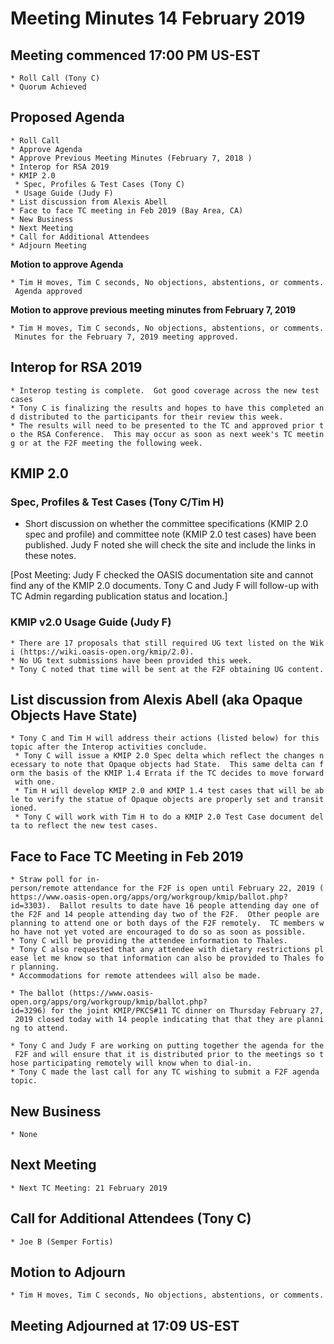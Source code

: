 = Meeting Minutes 14 February 2019 =
== Meeting commenced 17:00 PM US-EST ==
 * Roll Call (Tony C)
 * Quorum Achieved

== Proposed Agenda ==
 * Roll Call
 * Approve Agenda
 * Approve Previous Meeting Minutes (February 7, 2018 )
 * Interop for RSA 2019
 * KMIP 2.0
  * Spec, Profiles & Test Cases (Tony C)
  * Usage Guide (Judy F)
 * List discussion from Alexis Abell
 * Face to face TC meeting in Feb 2019 (Bay Area, CA)
 * New Business
 * Next Meeting
 * Call for Additional Attendees
 * Adjourn Meeting

'''Motion to approve Agenda'''

 * Tim H moves, Tim C seconds, No objections, abstentions, or comments. Agenda approved

'''Motion to approve previous meeting minutes from February 7, 2019'''

 * Tim H moves, Tim C seconds, No objections, abstentions, or comments. Minutes for the February 7, 2019 meeting approved.

== Interop for RSA 2019 ==
 * Interop testing is complete.  Got good coverage across the new test cases
 * Tony C is finalizing the results and hopes to have this completed and distributed to the participants for their review this week.
 * The results will need to be presented to the TC and approved prior to the RSA Conference.  This may occur as soon as next week's TC meeting or at the F2F meeting the following week.

== KMIP 2.0 ==
=== Spec, Profiles & Test Cases (Tony C/Tim H) ===
* Short discussion on whether the committee specifications (KMIP 2.0 spec and profile) and committee note (KMIP 2.0 test cases) have been published.  Judy F noted she will check the site and include the links in these notes.

[Post Meeting:  Judy F checked the OASIS documentation site and cannot find any of the KMIP 2.0 documents.  Tony C and Judy F will follow-up with TC Admin regarding publication status and location.]

=== KMIP v2.0 Usage Guide (Judy F) ===
 * There are 17 proposals that still required UG text listed on the Wiki (https://wiki.oasis-open.org/kmip/2.0).
 * No UG text submissions have been provided this week.
 * Tony C noted that time will be sent at the F2F obtaining UG content.

== List discussion from Alexis Abell (aka Opaque Objects Have State) ==
 * Tony C and Tim H will address their actions (listed below) for this topic after the Interop activities conclude.
  * Tony C will issue a KMIP 2.0 Spec delta which reflect the changes necessary to note that Opaque objects had State.  This same delta can form the basis of the KMIP 1.4 Errata if the TC decides to move forward with one.
  * Tim H will develop KMIP 2.0 and KMIP 1.4 test cases that will be able to verify the statue of Opaque objects are properly set and transitioned.
  * Tony C will work with Tim H to do a KMIP 2.0 Test Case document delta to reflect the new test cases.

== Face to Face TC Meeting in Feb 2019 ==
 * Straw poll for in-person/remote attendance for the F2F is open until February 22, 2019 (https://www.oasis-open.org/apps/org/workgroup/kmip/ballot.php?id=3303).  Ballot results to date have 16 people attending day one of the F2F and 14 people attending day two of the F2F.  Other people are planning to attend one or both days of the F2F remotely.  TC members who have not yet voted are encouraged to do so as soon as possible.
 * Tony C will be providing the attendee information to Thales.
 * Tony C also requested that any attendee with dietary restrictions please let me know so that information can also be provided to Thales for planning.
 * Accommodations for remote attendees will also be made.

 * The ballot (https://www.oasis-open.org/apps/org/workgroup/kmip/ballot.php?id=3296) for the joint KMIP/PKCS#11 TC dinner on Thursday February 27, 2019 closed today with 14 people indicating that that they are planning to attend.

 * Tony C and Judy F are working on putting together the agenda for the F2F and will ensure that it is distributed prior to the meetings so those participating remotely will know when to dial-in.
 * Tony C made the last call for any TC wishing to submit a F2F agenda topic.

== New Business ==
 * None

== Next Meeting ==
 * Next TC Meeting: 21 February 2019

== Call for Additional Attendees (Tony C) ==
 * Joe B (Semper Fortis)

== Motion to Adjourn ==
 * Tim H moves, Tim C seconds, No objections, abstentions, or comments.

== Meeting Adjourned at 17:09 US-EST ==
